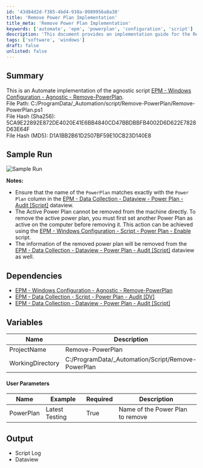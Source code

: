 ```yaml
---
id: '43d84d2d-f385-4bd4-938a-0989956a8a38'
title: 'Remove Power Plan Implementation'
title_meta: 'Remove Power Plan Implementation'
keywords: ['automate', 'epm', 'powerplan', 'configuration', 'script']
description: 'This document provides an implementation guide for the Remove Power Plan script within ConnectWise Automate. It includes details on file paths, sample runs, dependencies, user parameters, and output logs. Ensure the correct Power Plan name is used for successful execution.'
tags: ['software', 'windows']
draft: false
unlisted: false
---
```

## Summary

This is an Automate implementation of the agnostic script [EPM - Windows Configuration - Agnostic - Remove-PowerPlan](https://proval.itglue.com/DOC-5078775-14903326).  
File Path: C:/ProgramData/_Automation/script/Remove-PowerPlan/Remove-PowerPlan.ps1  
File Hash (Sha256): 5CA9E22892E872DE4020E41E6BB4840CD47BBDBBFB4002D6D622E7828D63E64F  
File Hash (MD5): D1A1BB2B61D2507BF59E10CB23D140E8  

## Sample Run

![Sample Run](../../../static/img/Power-Plan---Remove/image_1.png)  

**Notes:**
- Ensure that the name of the `PowerPlan` matches exactly with the `Power Plan` column in the [EPM - Data Collection - Dataview - Power Plan - Audit [Script]](https://proval.itglue.com/DOC-5078775-15053779) dataview.
- The Active Power Plan cannot be removed from the machine directly. To remove the active power plan, you must first set another Power Plan as active on the computer before removing it. This action can be achieved using the [EPM - Windows Configuration - Script - Power Plan - Enable](https://proval.itglue.com/DOC-5078775-15053777) script.
- The information of the removed power plan will be removed from the [EPM - Data Collection - Dataview - Power Plan - Audit [Script]](https://proval.itglue.com/DOC-5078775-15053779) dataview as well.  

## Dependencies

- [EPM - Windows Configuration - Agnostic - Remove-PowerPlan](https://proval.itglue.com/DOC-5078775-14903326)  
- [EPM - Data Collection - Script - Power Plan - Audit [DV]](https://proval.itglue.com/DOC-5078775-15053771)  
- [EPM - Data Collection - Dataview - Power Plan - Audit [Script]](https://proval.itglue.com/DOC-5078775-15053779)  

## Variables

| Name              | Description                                         |
|-------------------|-----------------------------------------------------|
| ProjectName       | Remove-PowerPlan                                   |
| WorkingDirectory   | C:/ProgramData/_Automation/Script/Remove-PowerPlan |

#### User Parameters

| Name        | Example          | Required | Description                        |
|-------------|------------------|----------|------------------------------------|
| PowerPlan   | Latest Testing    | True     | Name of the Power Plan to remove   |

## Output

- Script Log
- Dataview











